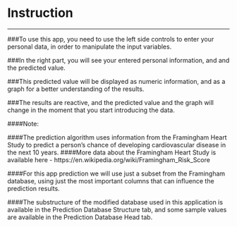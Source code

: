 # Instruction

---
###To use this app, you need to use the left side controls to enter your personal data, in order to manipulate the input variables.

###In the right part, you will see your entered personal information, and and the predicted value. 

###This predicted value will be displayed as numeric information, and as a graph for a better understanding of the results.

###The results are reactive, and the predicted value and the graph will change in the moment that you start introducing the data.


####Note:

####The prediction algorithm uses information from the Framingham Heart Study to predict a person's chance of developing cardiovascular disease in the next 10 years.
####More data about the Framingham Heart Study is available  here - https://en.wikipedia.org/wiki/Framingham_Risk_Score

####For this app prediction we will use just a subset from the Framingham database, using just the most important columns that can influence the prediction results.

####The substructure of the modified database used in this application is available in the Prediction Database Structure tab, and some sample values are available in the Prediction Database Head tab.
